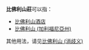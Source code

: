 '''比佛利山莊'''可以指：
* [[比佛利山酒店|比佛利山酒店]]
* [[比佛利山_(加利福尼亞州)|比佛利山 (加利福尼亞州)]]

其他用法，请见[[比佛利山_(消歧义)|比佛利山 (消歧义)]]

{{disambig}}